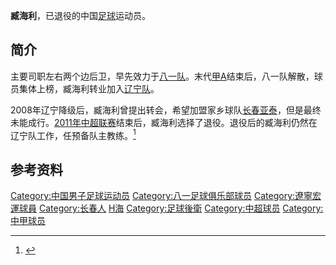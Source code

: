 {{Football player infobox
| playername = 臧海利
| fullname = 臧海利
| englishfullname = Zang Haili
| countryofbirth = {{CHN}}
| cityofbirth = [[吉林|吉林]][[长春|长春]]
| dateofbirth = {{birth date and age|1978|12|19}}
| height = {{height|m=1.78}}
| position = 后卫
| currentclub = 
| clubnumber = 
| youthyears = 1989－1994<br/>1995－1996
| youthclubs = 沈阳部队<br/>[[八一足球俱乐部|八一队]]
| years = 1997－2003<br/>2004－2011
| clubs = [[八一足球俱乐部|八一队]]<br/>[[辽宁足球俱乐部|辽宁队]]
| caps(goals) =
|}}
'''臧海利'''{{BD|1978年|12月19日|||catIdx=Zang,臧}}，已退役的中国[[足球|足球]]运动员。

== 简介 ==

主要司职左右两个边后卫，早先效力于[[八一足球俱乐部|八一队]]。末代[[甲A|甲A]]结束后，八一队解散，球员集体上榜，臧海利转业加入[[辽宁足球俱乐部|辽宁队]]。

2008年辽宁降级后，臧海利曾提出转会，希望加盟家乡球队[[长春亚泰|长春亚泰]]，但是最终未能成行。[[2011年中超联赛|2011年中超联赛]]结束后，臧海利选择了退役。退役后的臧海利仍然在辽宁队工作，任预备队主教练。<ref>{{cite news|title=昔日战将为辽足屡立战功 如今他们回归汗洒青训|url=http://sports.enorth.com.cn/system/2012/06/08/009402337.shtml|accessdate=2013-04-21|newspaper=北方网|date=2012-06-08|archive-date=2016-03-04|archive-url=https://web.archive.org/web/20160304085138/http://sports.enorth.com.cn/system/2012/06/08/009402337.shtml|dead-url=no}}</ref> 

== 参考资料 ==
{{reflist}}

{{2011年中超分类名单辽宁}}
{{DEFAULTSORT:Zang臧海利}}
[[Category:中国男子足球运动员|Category:中国男子足球运动员]]
[[Category:八一足球俱乐部球员|Category:八一足球俱乐部球员]]
[[Category:遼寧宏運球員|Category:遼寧宏運球員]]
[[Category:长春人|Category:长春人]]
[[Category:臧姓|H海]]
[[Category:足球後衛|Category:足球後衛]]
[[Category:中超球员|Category:中超球员]]
[[Category:中甲球员|Category:中甲球员]]